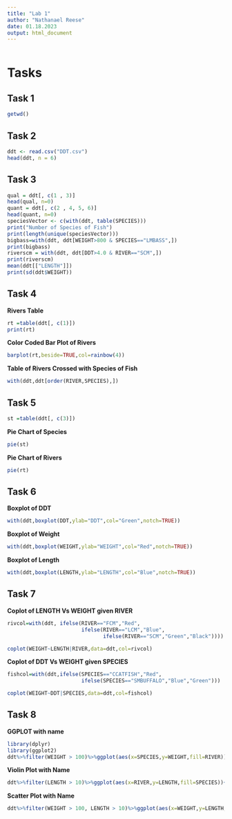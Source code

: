 ```yaml
---
title: "Lab 1"
author: "Nathanael Reese"
date: 01.18.2023
output: html_document
---
```


```r
```

# Tasks

## Task 1

``` r
getwd()
```

## Task 2

``` r
ddt <- read.csv("DDT.csv")
head(ddt, n = 6) 
```

## Task 3

 ``` r
qual = ddt[, c(1 , 3)]
head(qual, n=0)
quant = ddt[, c(2 , 4, 5, 6)]
head(quant, n=0)
speciesVector <- c(with(ddt, table(SPECIES)))
print("Number of Species of Fish")
print(length(unique(speciesVector)))
bigbass=with(ddt, ddt[WEIGHT>800 & SPECIES=="LMBASS",])
print(bigbass)
riverscm = with(ddt, ddt[DDT>4.0 & RIVER=="SCM",])
print(riverscm)
mean(ddt[["LENGTH"]])
print(sd(ddt$WEIGHT))

 ```

## Task 4

**Rivers Table**
```r
rt =table(ddt[, c(1)])
print(rt)
```
**Color Coded Bar Plot of Rivers**
```r
barplot(rt,beside=TRUE,col=rainbow(4))
```

**Table of Rivers Crossed with Species of Fish**
```r
with(ddt,ddt[order(RIVER,SPECIES),])

```

## Task 5
```r
st =table(ddt[, c(3)])
```
**Pie Chart of Species**
```r
pie(st)
```

**Pie Chart of Rivers**
```r
pie(rt)
```

## Task 6
**Boxplot of DDT**
```r
with(ddt,boxplot(DDT,ylab="DDT",col="Green",notch=TRUE))
```

**Boxplot of Weight**
```r
with(ddt,boxplot(WEIGHT,ylab="WEIGHT",col="Red",notch=TRUE))

```

**Boxplot of Length**
```r
with(ddt,boxplot(LENGTH,ylab="LENGTH",col="Blue",notch=TRUE))
```

## Task 7

**Coplot of LENGTH Vs WEIGHT given RIVER**
```r
rivcol=with(ddt, ifelse(RIVER=="FCM","Red",
                        ifelse(RIVER=="LCM","Blue",
                               ifelse(RIVER=="SCM","Green","Black"))))

coplot(WEIGHT~LENGTH|RIVER,data=ddt,col=rivcol)

```

**Coplot of DDT Vs WEIGHT given SPECIES**

```r
fishcol=with(ddt,ifelse(SPECIES=="CCATFISH","Red",
                        ifelse(SPECIES=="SMBUFFALO","Blue","Green")))

coplot(WEIGHT~DDT|SPECIES,data=ddt,col=fishcol)

```

## Task 8

**GGPLOT with name**
```r
library(dplyr)
library(ggplot2)
ddt%>%filter(WEIGHT > 100)%>%ggplot(aes(x=SPECIES,y=WEIGHT,fill=RIVER))+geom_boxplot()+ggtitle("Nathanael Reese")
```

**Violin Plot with Name**
```r

ddt%>%filter(LENGTH > 10)%>%ggplot(aes(x=RIVER,y=LENGTH,fill=SPECIES))+geom_violin()+ggtitle("Nathanael Reese")
```

**Scatter Plot with Name**

```r
ddt%>%filter(WEIGHT > 100, LENGTH > 10)%>%ggplot(aes(x=WEIGHT,y=LENGTH,fill=SPECIES))+geom_point(size=2, shape=23)+ggtitle("Nathanael Reese")
```

